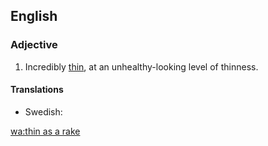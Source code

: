 ==English==

===Adjective===
{{en-adj|-|head=[[thin]] as a [[rake]]}}

# {{simile}} Incredibly [[thin]], at an unhealthy-looking level of thinness.

====Translations====
{{trans-top|incredibly thin}}
* Swedish: {{t-|sv|tunn som en sticka}}
{{trans-mid}}
{{trans-bottom}}

[[wa:thin as a rake]]